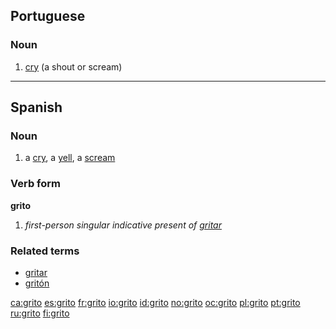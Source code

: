 ==Portuguese==
{{wikipedia|lang=pt}}

===Noun===
{{infl|pt|noun|g=m}}

# [[cry]] (a shout or scream)

{{tbot entry|Portuguese|cry|2008|October|pt}}

----

==Spanish==

===Noun===
{{es-noun-m}}

# a [[cry]], a [[yell]], a [[scream]]

===Verb form===
'''grito'''

# ''first-person singular indicative present of [[gritar]]''

===Related terms===
* [[gritar]]
* [[gritón]]

[[ca:grito]]
[[es:grito]]
[[fr:grito]]
[[io:grito]]
[[id:grito]]
[[no:grito]]
[[oc:grito]]
[[pl:grito]]
[[pt:grito]]
[[ru:grito]]
[[fi:grito]]